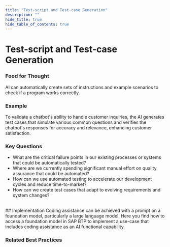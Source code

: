 ```yaml
---
title: "Test-script and Test-case Generation"
description: ""
hide_title: true
hide_table_of_contents: true
---
```



<PageViewTracker featureName="AI_CAPABILITY_TEST_GENERATION" />

<div className="hero-header">
  <h1>Test-script and Test-case Generation</h1>
</div>

### Food for Thought

AI can automatically create sets of instructions and example scenarios to check if a program works correctly.

### Example

To validate a chatbot's ability to handle customer inquiries, the AI generates test cases that simulate various common questions and verifies the chatbot's responses for accuracy and relevance, enhancing customer satisfaction.

### Key Questions

- What are the critical failure points in our existing processes or systems that could be automatically tested?
- Where are we currently spending significant manual effort on quality assurance that could be automated?
- How can we use automated testing to accelerate our development cycles and reduce time-to-market?
- How can we create test cases that adapt to evolving requirements and system changes?

<br />

<div className="section-with-background blue">
  ## Implementation
  Coding assistance can be achieved with a prompt on a foundation model, particularly a large language model. Here you find how to access a foundation model in SAP BTP to implement a use-case that includes coding assistance as an AI functional capability.

### Related Best Practices

<ul className="button-grid">
  <IconLinkButton href="/docs/technical-view/generative-ai/plain/" text="Plain (Foundational Model Access)" />
</ul>

</div>

